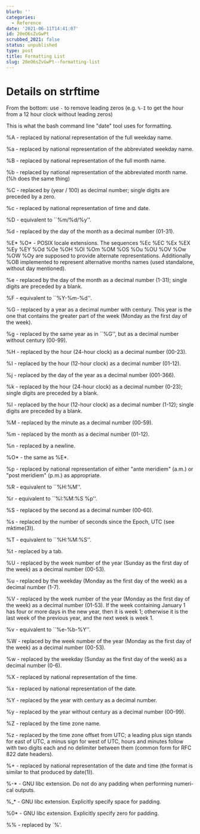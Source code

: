 ```yaml
---
blurb: ''
categories:
  - Reference
date: '2021-06-11T14:41:07'
id: 20eO6sZvGwPt
scrubbed_2021: false
status: unpublished
type: post
title: Formatting List
slug: 20eO6sZvGwPt--formatting-list
---
```


Details on strftime
===================

From the bottom: use `-` to remove leading zeros (e.g. `%-I` to get the hour from a 12 hour clock without leading zeros)





This is what the bash command line "date" tool uses for formatting.

%A - replaced by national representation of the full weekday name.

%a - replaced by national representation of the abbreviated weekday name.

%B - replaced by national representation of the full month name.

%b - replaced by national representation of the abbreviated month name. (%h does the same thing)

%C - replaced by (year / 100) as decimal number; single digits are preceded by a zero.

%c - replaced by national representation of time and date.

%D - equivalent to ``%m/%d/%y''.

%d - replaced by the day of the month as a decimal number (01-31).

%E* %O* - POSIX locale extensions.  The sequences %Ec %EC %Ex %EX %Ey %EY %Od %Oe %OH %OI %Om %OM %OS %Ou %OU %OV %Ow %OW %Oy are supposed to provide alternate representations. Additionally %OB implemented to represent alternative months names (used standalone, without day mentioned).

%e - replaced by the day of the month as a decimal number (1-31); single digits are preceded by a blank.

%F - equivalent to ``%Y-%m-%d''.

%G - replaced by a year as a decimal number with century.  This year is the one that contains the greater part of the week (Monday as the first day of the week).

%g - replaced by the same year as in ``%G'', but as a decimal number without century (00-99).

%H - replaced by the hour (24-hour clock) as a decimal number (00-23).

%I - replaced by the hour (12-hour clock) as a decimal number (01-12).

%j - replaced by the day of the year as a decimal number (001-366).

%k - replaced by the hour (24-hour clock) as a decimal number (0-23); single digits are preceded by a blank.

%l - replaced by the hour (12-hour clock) as a decimal number (1-12); single digits are preceded by a blank.

%M - replaced by the minute as a decimal number (00-59).

%m - replaced by the month as a decimal number (01-12).

%n - replaced by a newline.

%O* - the same as %E*.

%p - replaced by national representation of either "ante meridiem" (a.m.)  or "post meridiem" (p.m.)  as appropriate.

%R - equivalent to ``%H:%M''.

%r - equivalent to ``%I:%M:%S %p''.

%S - replaced by the second as a decimal number (00-60).

%s - replaced by the number of seconds since the Epoch, UTC (see mktime(3)).

%T - equivalent to ``%H:%M:%S''.

%t - replaced by a tab.

%U - replaced by the week number of the year (Sunday as the first day of the week) as a decimal number (00-53).

%u - replaced by the weekday (Monday as the first day of the week) as a decimal number (1-7).

%V - replaced by the week number of the year (Monday as the first day of the week) as a decimal number (01-53).  If the week containing January 1 has four or more days in the new year, then it is week 1; otherwise it is the last week of the previous year, and the next week is week 1.

%v - equivalent to ``%e-%b-%Y''.

%W - replaced by the week number of the year (Monday as the first day of the week) as a decimal number (00-53).

%w - replaced by the weekday (Sunday as the first day of the week) as a decimal number (0-6).

%X - replaced by national representation of the time.

%x - replaced by national representation of the date.

%Y - replaced by the year with century as a decimal number.

%y - replaced by the year without century as a decimal number (00-99).

%Z - replaced by the time zone name.

%z - replaced by the time zone offset from UTC; a leading plus sign stands for east of UTC, a minus sign for west of UTC, hours and minutes follow with two digits each and no delimiter between them (common form for RFC 822 date headers).

%+ - replaced by national representation of the date and time (the format is similar to that produced by date(1)).

%-* - GNU libc extension.  Do not do any padding when performing numeri- cal outputs.

%_* - GNU libc extension.  Explicitly specify space for padding.

%0* - GNU libc extension.  Explicitly specify zero for padding.

%% - replaced by `%'.
